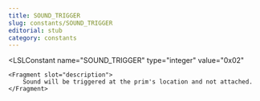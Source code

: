```yaml
---
title: SOUND_TRIGGER
slug: constants/SOUND_TRIGGER
editorial: stub
category: constants
---
```


<LSLConstant
	name="SOUND_TRIGGER"
	type="integer"
	value="0x02"
>
	<Fragment slot="description">
		Sound will be triggered at the prim's location and not attached.
	</Fragment>
</LSLConstant>
